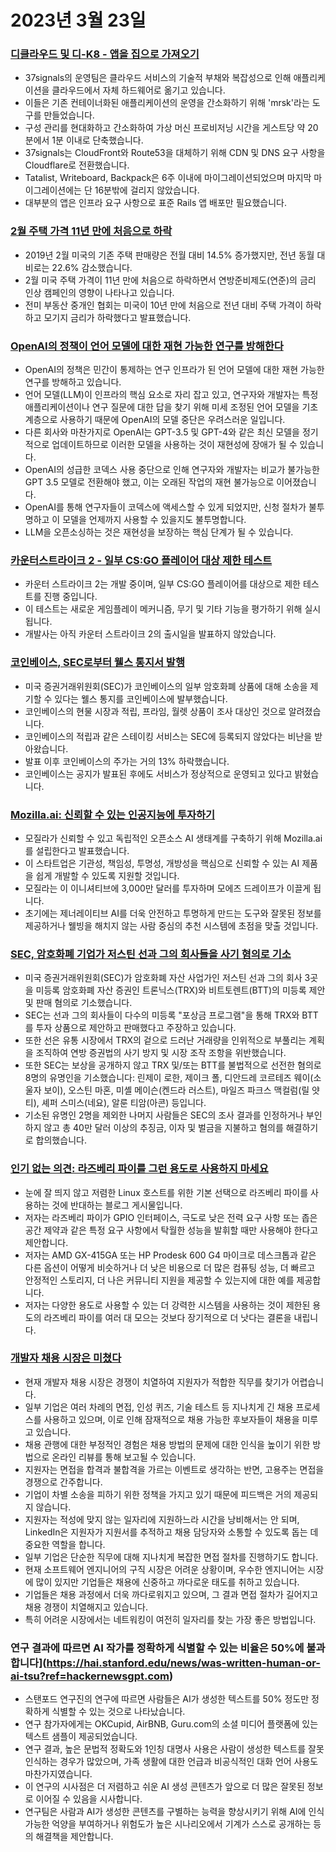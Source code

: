 

<CallToAction />

<Steps>

# 2023년 3월 23일

### [디클라우드 및 디-K8 - 앱을 집으로 가져오기](https://dev.37signals.com/bringing-our-apps-back-home/?ref=hackernewsgpt.com)

- 37signals의 운영팀은 클라우드 서비스의 기술적 부채와 복잡성으로 인해 애플리케이션을 클라우드에서 자체 하드웨어로 옮기고 있습니다.
- 이들은 기존 컨테이너화된 애플리케이션의 운영을 간소화하기 위해 'mrsk'라는 도구를 만들었습니다.
- 구성 관리를 현대화하고 간소화하여 가상 머신 프로비저닝 시간을 게스트당 약 20분에서 1분 이내로 단축했습니다.
- 37signals는 CloudFront와 Route53을 대체하기 위해 CDN 및 DNS 요구 사항을 Cloudflare로 전환했습니다.
- Tatalist, Writeboard, Backpack은 6주 이내에 마이그레이션되었으며 마지막 마이그레이션에는 단 16분밖에 걸리지 않았습니다.
- 대부분의 앱은 인프라 요구 사항으로 표준 Rails 앱 배포만 필요했습니다.

### [2월 주택 가격 11년 만에 처음으로 하락](https://www.wsj.com/articles/home-prices-fell-in-february-for-first-time-in-11-years-73df0107?ref=hackernewsgpt.com)

- 2019년 2월 미국의 기존 주택 판매량은 전월 대비 14.5% 증가했지만, 전년 동월 대비로는 22.6% 감소했습니다.
- 2월 미국 주택 가격이 11년 만에 처음으로 하락하면서 연방준비제도(연준)의 금리 인상 캠페인의 영향이 나타나고 있습니다.
- 전미 부동산 중개인 협회는 미국이 10년 만에 처음으로 전년 대비 주택 가격이 하락하고 모기지 금리가 하락했다고 발표했습니다.

### [OpenAI의 정책이 언어 모델에 대한 재현 가능한 연구를 방해한다](https://aisnakeoil.substack.com/p/openais-policies-hinder-reproducible?ref=hackernewsgpt.com)

- OpenAI의 정책은 민간이 통제하는 연구 인프라가 된 언어 모델에 대한 재현 가능한 연구를 방해하고 있습니다.
- 언어 모델(LLM)이 인프라의 핵심 요소로 자리 잡고 있고, 연구자와 개발자는 특정 애플리케이션이나 연구 질문에 대한 답을 찾기 위해 미세 조정된 언어 모델을 기초 계층으로 사용하기 때문에 OpenAI의 모델 중단은 우려스러운 일입니다.
- 다른 회사와 마찬가지로 OpenAI는 GPT-3.5 및 GPT-4와 같은 최신 모델을 정기적으로 업데이트하므로 이러한 모델을 사용하는 것이 재현성에 장애가 될 수 있습니다.
- OpenAI의 성급한 코덱스 사용 중단으로 인해 연구자와 개발자는 비교가 불가능한 GPT 3.5 모델로 전환해야 했고, 이는 오래된 작업의 재현 불가능으로 이어졌습니다.
- OpenAI를 통해 연구자들이 코덱스에 액세스할 수 있게 되었지만, 신청 절차가 불투명하고 이 모델을 언제까지 사용할 수 있을지도 불투명합니다.
- LLM을 오픈소싱하는 것은 재현성을 보장하는 핵심 단계가 될 수 있습니다.

### [카운터스트라이크 2 - 일부 CS:GO 플레이어 대상 제한 테스트](https://counter-strike.net/cs2?ref=hackernewsgpt.com)

- 카운터 스트라이크 2는 개발 중이며, 일부 CS:GO 플레이어를 대상으로 제한 테스트를 진행 중입니다.
- 이 테스트는 새로운 게임플레이 메커니즘, 무기 및 기타 기능을 평가하기 위해 실시됩니다.
- 개발사는 아직 카운터 스트라이크 2의 출시일을 발표하지 않았습니다.

### [코인베이스, SEC로부터 웰스 통지서 발행](https://www.reuters.com/legal/coinbase-issued-wells-notice-by-sec-2023-03-22/?ref=hackernewsgpt.com)

- 미국 증권거래위원회(SEC)가 코인베이스의 일부 암호화폐 상품에 대해 소송을 제기할 수 있다는 웰스 통지를 코인베이스에 발부했습니다.
- 코인베이스의 현물 시장과 적립, 프라임, 월렛 상품이 조사 대상인 것으로 알려졌습니다.
- 코인베이스의 적립과 같은 스테이킹 서비스는 SEC에 등록되지 않았다는 비난을 받아왔습니다.
- 발표 이후 코인베이스의 주가는 거의 13% 하락했습니다.
- 코인베이스는 공지가 발표된 후에도 서비스가 정상적으로 운영되고 있다고 밝혔습니다.

### [Mozilla.ai: 신뢰할 수 있는 인공지능에 투자하기](https://blog.mozilla.org/en/mozilla/introducing-mozilla-ai-investing-in-trustworthy-ai/?ref=hackernewsgpt.com)

- 모질라가 신뢰할 수 있고 독립적인 오픈소스 AI 생태계를 구축하기 위해 Mozilla.ai를 설립한다고 발표했습니다.
- 이 스타트업은 기관성, 책임성, 투명성, 개방성을 핵심으로 신뢰할 수 있는 AI 제품을 쉽게 개발할 수 있도록 지원할 것입니다.
- 모질라는 이 이니셔티브에 3,000만 달러를 투자하며 모에즈 드레이프가 이끌게 됩니다.
- 초기에는 제너레이티브 AI를 더욱 안전하고 투명하게 만드는 도구와 잘못된 정보를 제공하거나 웰빙을 해치지 않는 사람 중심의 추천 시스템에 초점을 맞출 것입니다.

### [SEC, 암호화폐 기업가 저스틴 선과 그의 회사들을 사기 혐의로 기소](https://www.sec.gov/news/press-release/2023-59?ref=hackernewsgpt.com)

- 미국 증권거래위원회(SEC)가 암호화폐 자산 사업가인 저스틴 선과 그의 회사 3곳을 미등록 암호화폐 자산 증권인 트론닉스(TRX)와 비트토렌트(BTT)의 미등록 제안 및 판매 혐의로 기소했습니다.
- SEC는 선과 그의 회사들이 다수의 미등록 "포상금 프로그램"을 통해 TRX와 BTT를 투자 상품으로 제안하고 판매했다고 주장하고 있습니다.
- 또한 선은 유통 시장에서 TRX의 겉으로 드러난 거래량을 인위적으로 부풀리는 계획을 조직하여 연방 증권법의 사기 방지 및 시장 조작 조항을 위반했습니다.
- 또한 SEC는 보상을 공개하지 않고 TRX 및/또는 BTT를 불법적으로 선전한 혐의로 8명의 유명인을 기소했습니다: 린제이 로한, 제이크 폴, 디안드레 코르테즈 웨이(소울자 보이), 오스틴 마혼, 미셸 메이슨(켄드라 러스트), 마일즈 파크스 맥컬럼(릴 얏티), 셰퍼 스미스(네요), 알룬 티암(아콘) 등입니다.
- 기소된 유명인 2명을 제외한 나머지 사람들은 SEC의 조사 결과를 인정하거나 부인하지 않고 총 40만 달러 이상의 추징금, 이자 및 벌금을 지불하고 혐의를 해결하기로 합의했습니다.

### [인기 없는 의견: 라즈베리 파이를 그런 용도로 사용하지 마세요](https://set-inform.com/2021/08/24/unpopular-opinion-dont-use-a-raspberry-pi-for-that/?ref=hackernewsgpt.com)

- 눈에 잘 띄지 않고 저렴한 Linux 호스트를 위한 기본 선택으로 라즈베리 파이를 사용하는 것에 반대하는 블로그 게시물입니다.
- 저자는 라즈베리 파이가 GPIO 인터페이스, 극도로 낮은 전력 요구 사항 또는 좁은 공간 제약과 같은 특정 요구 사항에서 탁월한 성능을 발휘할 때만 사용해야 한다고 제안합니다.
- 저자는 AMD GX-415GA 또는 HP Prodesk 600 G4 마이크로 데스크톱과 같은 다른 옵션이 어떻게 비슷하거나 더 낮은 비용으로 더 많은 컴퓨팅 성능, 더 빠르고 안정적인 스토리지, 더 나은 커뮤니티 지원을 제공할 수 있는지에 대한 예를 제공합니다.
- 저자는 다양한 용도로 사용할 수 있는 더 강력한 시스템을 사용하는 것이 제한된 용도의 라즈베리 파이를 여러 대 모으는 것보다 장기적으로 더 낫다는 결론을 내립니다.

### [개발자 채용 시장은 미쳤다](https://old.reddit.com/r/ExperiencedDevs/comments/11xq5cz/the_developer_job_market_is_insane_right_now/?ref=hackernewsgpt.com)

- 현재 개발자 채용 시장은 경쟁이 치열하여 지원자가 적합한 직무를 찾기가 어렵습니다.
- 일부 기업은 여러 차례의 면접, 인성 퀴즈, 기술 테스트 등 지나치게 긴 채용 프로세스를 사용하고 있으며, 이로 인해 잠재적으로 채용 가능한 후보자들이 채용을 미루고 있습니다.
- 채용 관행에 대한 부정적인 경험은 채용 방법의 문제에 대한 인식을 높이기 위한 방법으로 온라인 리뷰를 통해 보고될 수 있습니다.
- 지원자는 면접을 합격과 불합격을 가르는 이벤트로 생각하는 반면, 고용주는 면접을 경쟁으로 간주합니다.
- 기업이 차별 소송을 피하기 위한 정책을 가지고 있기 때문에 피드백은 거의 제공되지 않습니다.
- 지원자는 적성에 맞지 않는 일자리에 지원하느라 시간을 낭비해서는 안 되며, LinkedIn은 지원자가 지원서를 추적하고 채용 담당자와 소통할 수 있도록 돕는 데 중요한 역할을 합니다.
- 일부 기업은 단순한 직무에 대해 지나치게 복잡한 면접 절차를 진행하기도 합니다.
- 현재 소프트웨어 엔지니어의 구직 시장은 어려운 상황이며, 우수한 엔지니어는 시장에 많이 있지만 기업들은 채용에 신중하고 까다로운 태도를 취하고 있습니다.
- 기업들은 채용 과정에서 더욱 까다로워지고 있으며, 그 결과 면접 절차가 길어지고 채용 경쟁이 치열해지고 있습니다.
- 특히 어려운 시장에서는 네트워킹이 여전히 일자리를 찾는 가장 좋은 방법입니다.

### 연구 결과에 따르면 AI 작가를 정확하게 식별할 수 있는 비율은 50%에 불과합니다](https://hai.stanford.edu/news/was-written-human-or-ai-tsu?ref=hackernewsgpt.com)

- 스탠포드 연구진의 연구에 따르면 사람들은 AI가 생성한 텍스트를 50% 정도만 정확하게 식별할 수 있는 것으로 나타났습니다.
- 연구 참가자에게는 OKCupid, AirBNB, Guru.com의 소셜 미디어 플랫폼에 있는 텍스트 샘플이 제공되었습니다.
- 연구 결과, 높은 문법적 정확도와 1인칭 대명사 사용은 사람이 생성한 텍스트를 잘못 인식하는 경우가 많았으며, 가족 생활에 대한 언급과 비공식적인 대화 언어 사용도 마찬가지였습니다.
- 이 연구의 시사점은 더 저렴하고 쉬운 AI 생성 콘텐츠가 앞으로 더 많은 잘못된 정보로 이어질 수 있음을 시사합니다.
- 연구팀은 사람과 AI가 생성한 콘텐츠를 구별하는 능력을 향상시키기 위해 AI에 인식 가능한 억양을 부여하거나 위험도가 높은 시나리오에서 기계가 스스로 공개하는 등의 해결책을 제안합니다.

</Steps>
